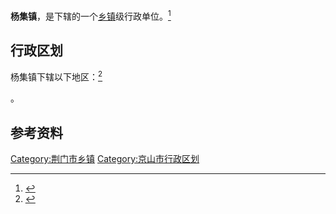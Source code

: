 {{中国乡级行政区|42/08/21/108/000}}

'''杨集镇'''，是{{PRC admin/fullname|42/08/21/108/000|3}}下辖的一个[[乡镇|乡镇]]级行政单位。<ref>{{PRC admin/ref sgc|{{PRC admin/parent|42/08/21/108/000}}}}</ref>

== 行政区划 ==

杨集镇下辖以下地区：<ref>{{PRC admin/ref sgc|42/08/21/108/000}}</ref>

{{PRC admin/children|42/08/21/108/000}}。

== 参考资料 ==

{{reflist}}

{{湖北省荆门市京山县行政区划}}
{{湖北行政区划小作品}}
[[Category:荆门市乡镇|Category:荆门市乡镇]]
[[Category:京山市行政区划|Category:京山市行政区划]]